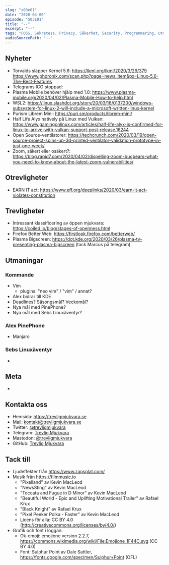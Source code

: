 ```yaml
---
slug: "s03e01"
date: "2020-04-06"
episode: "S03E01"
title: "--"
excerpt: "--"
tags: "FOSS, Sekretess, Privacy, Säkerhet, Security, Programmering, Utveckling, RaspberryPi, PinePhone, Technology, Linux, Open Source, Manjaro, Telegram, EARN IT"
audioSourcePath: "--"
---
```


## Nyheter

- Torvalds släpper Kernel 5.6: https://lkml.org/lkml/2020/3/29/379 https://www.phoronix.com/scan.php?page=news_item&px=Linux-5.6-The-Best-Features
- Telegrams ICO stoppad:
- Plasma Mobile behöver hjälp med 1.0: https://www.plasma-mobile.org/2020/04/02/Plasma-Mobile-How-to-help.html
- WSL2: https://linux.slashdot.org/story/20/03/16/0137200/windows-subsystem-for-linux-2-will-include-a-microsoft-written-linux-kernel
- Purism Librem Mini: https://puri.sm/products/librem-mini/
- Half Life Alyx natively på Linux med Vulkan: https://www.gamingonlinux.com/articles/half-life-alyx-is-confirmed-for-linux-to-arrive-with-vulkan-support-post-release.16244
- Open Source-ventilatorer: https://techcrunch.com/2020/03/19/open-source-project-spins-up-3d-printed-ventilator-validation-prototype-in-just-one-week/
- Zoom, säkert eller osäkert?: https://blog.rapid7.com/2020/04/02/dispelling-zoom-bugbears-what-you-need-to-know-about-the-latest-zoom-vulnerabilities/

## Otrevligheter

- EARN IT act: https://www.eff.org/deeplinks/2020/03/earn-it-act-violates-constitution

## Trevligheter

- Intressant klassificering av öppen mjukvara: https://coiled.io/blog/stages-of-openness.html
- Firefox Better Web: https://firstlook.firefox.com/betterweb/
- Plasma Bigscreen: https://dot.kde.org/2020/03/26/plasma-tv-presenting-plasma-bigscreen (tack Marcus på telegram)

## Utmaningar

### Kommande

- Vim
  - plugins: "neo vim" / "vim" / annat?
- Alex bidrar till KDE
- Deadlines? Säsongsmål? Veckomål?
- Nya mål med PinePhone?
- Nya mål med Sebs Linuxäventyr?

### Alex PinePhone

- Manjaro

### Sebs Linuxäventyr

-

## Meta

-

## Kontakta oss

- Hemsida: https://trevligmjukvara.se
- Mail: kontakt@trevligmjukvara.se
- Twitter: [@trevligmjukvara](https://twitter.com/trevligmjukvara)
- Telegram: [Trevlig Mjukvara](https://t.me/trevligmjukvara)
- Mastodon: [@trevligmjukvara](https://mastodon.linuxkompis.se/@trevligmjukvara)
- GitHub: [Trevlig Mjukvara](https://github.com/trevligmjukvara)

## Tack till

- Ljudeffekter från https://www.zapsplat.com/
- Musik från https://filmmusic.io
  - "Pixelland" av Kevin MacLeod
  - "NewsSting" av Kevin MacLeod
  - "Toccata and Fugue in D Minor" av Kevin MacLeod
  - "Beautiful World - Epic and Uplifting Motivational Trailer" av Rafael Krux
  - "Black Knight" av Rafael Krux
  - "Pixel Peeker Polka - Faster" av Kevin MacLeod
  - Licens för alla: CC BY 4.0 (http://creativecommons.org/licenses/by/4.0/)
- Grafik och font i loggan:
  - Ok-emoji: emojione version 2.2.7, https://commons.wikimedia.org/wiki/File:Emojione_1F44C.svg (CC BY 4.0)
  - Font: Sulphur Point av Dale Sattler, https://fonts.google.com/specimen/Sulphur+Point (OFL)
